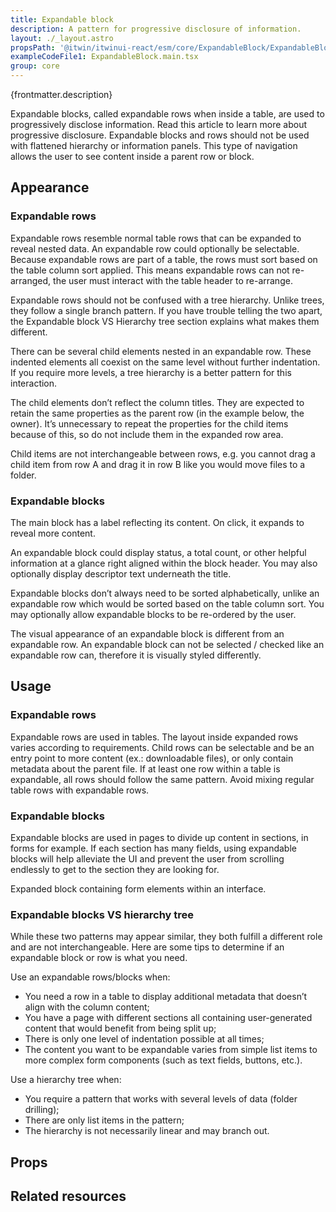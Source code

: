 ```yaml
---
title: Expandable block
description: A pattern for progressive disclosure of information.
layout: ./_layout.astro
propsPath: '@itwin/itwinui-react/esm/core/ExpandableBlock/ExpandableBlock.d.ts'
exampleCodeFile1: ExpandableBlock.main.tsx
group: core
---
```



<p>{frontmatter.description}</p>

<LiveExample src={frontmatter.exampleCodeFile1} />

Expandable blocks, called expandable rows when inside a table, are used to progressively disclose information. Read this article to learn more about progressive disclosure. Expandable blocks and rows should not be used with flattened hierarchy or information panels. This type of navigation allows the user to see content inside a parent row or block.

## Appearance

### Expandable rows

Expandable rows resemble normal table rows that can be expanded to reveal nested data. An expandable row could optionally be selectable. Because expandable rows are part of a table, the rows must sort based on the table column sort applied. This means expandable rows can not re-arranged, the user must interact with the table header to re-arrange.

Expandable rows should not be confused with a tree hierarchy. Unlike trees, they follow a single branch pattern. If you have trouble telling the two apart, the Expandable block VS Hierarchy tree section explains what makes them different.

There can be several child elements nested in an expandable row. These indented elements all coexist on the same level without further indentation. If you require more levels, a tree hierarchy is a better pattern for this interaction.

The child elements don’t reflect the column titles. They are expected to retain the same properties as the parent row (in the example below, the owner). It’s unnecessary to repeat the properties for the child items because of this, so do not include them in the expanded row area.

Child items are not interchangeable between rows, e.g. you cannot drag a child item from row A and drag it in row B like you would move files to a folder.

### Expandable blocks

The main block has a label reflecting its content. On click, it expands to reveal more content.

An expandable block could display status, a total count, or other helpful information at a glance right aligned within the block header. You may also optionally display descriptor text underneath the title.

Expandable blocks don’t always need to be sorted alphabetically, unlike an expandable row which would be sorted based on the table column sort. You may optionally allow expandable blocks to be re-ordered by the user.

The visual appearance of an expandable block is different from an expandable row. An expandable block can not be selected / checked like an expandable row can, therefore it is visually styled differently.

## Usage

### Expandable rows

Expandable rows are used in tables. The layout inside expanded rows varies according to requirements. Child rows can be selectable and be an entry point to more content (ex.: downloadable files), or only contain metadata about the parent file. If at least one row within a table is expandable, all rows should follow the same pattern. Avoid mixing regular table rows with expandable rows.

### Expandable blocks

Expandable blocks are used in pages to divide up content in sections, in forms for example. If each section has many fields, using expandable blocks will help alleviate the UI and prevent the user from scrolling endlessly to get to the section they are looking for.

Expanded block containing form elements within an interface.

### Expandable blocks VS hierarchy tree

While these two patterns may appear similar, they both fulfill a different role and are not interchangeable. Here are some tips to determine if an expandable block or row is what you need.

Use an expandable rows/blocks when:

- You need a row in a table to display additional metadata that doesn’t align with the column content;
- You have a page with different sections all containing user-generated content that would benefit from being split up;
- There is only one level of indentation possible at all times;
- The content you want to be expandable varies from simple list items to more complex form components (such as text fields, buttons, etc.).

Use a hierarchy tree when:

- You require a pattern that works with several levels of data (folder drilling);
- There are only list items in the pattern;
- The hierarchy is not necessarily linear and may branch out.

## Props

<PropsTable path={frontmatter.propsPath} />

## Related resources
